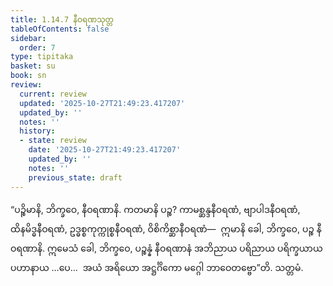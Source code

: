 ```yaml
---
title: 1.14.7 နီဝရဏသုတ္တ
tableOfContents: false
sidebar:
  order: 7
type: tipitaka
basket: su
book: sn
review:
  current: review
  updated: '2025-10-27T21:49:23.417207'
  updated_by: ''
  notes: ''
  history:
  - state: review
    date: '2025-10-27T21:49:23.417207'
    updated_by: ''
    notes: ''
    previous_state: draft
---
```



<ReviewStatus review={frontmatter.review} showDetails={true} />

<HypothesisAnnotation frontmatter={frontmatter} />

<DynamicBreadcrumb />

<Division number="178" book="sn" e="ch" v="18" p="305">

<Paragraph number="347" book="sn">
“ပဉ္စိမာနိ, ဘိက္ခဝေ, နီဝရဏာနိ. ကတမာနိ ပဉ္စ? ကာမစ္ဆန္ဒနီဝရဏံ, ဗျာပါဒနီဝရဏံ, ထိနမိဒ္ဓနီဝရဏံ, ဥဒ္ဓစ္စကုက္ကုစ္စနီဝရဏံ, ဝိစိကိစ္ဆာနီဝရဏံ—  ဣမာနိ ခေါ, ဘိက္ခဝေ, ပဉ္စ နီဝရဏာနိ. ဣမေသံ ခေါ, ဘိက္ခဝေ, ပဉ္စန္နံ နီဝရဏာနံ အဘိညာယ ပရိညာယ ပရိက္ခယာယ ပဟာနာယ …ပေ…  အယံ အရိယော အဋ္ဌင်္ဂိကော မဂ္ဂေါ ဘာဝေတဗ္ဗော”တိ.

</Paragraph>
</Division>

<Paragraph number="348" type="center" book="sn">
သတ္တမံ.
</Paragraph>